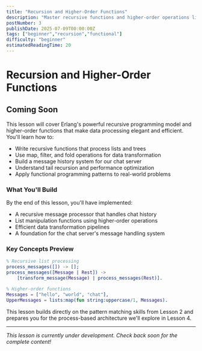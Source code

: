 ```yaml
---
title: "Recursion and Higher-Order Functions"
description: "Master recursive functions and higher-order operations like map, filter, and fold to build efficient data processing systems for our chat server"
postNumber: 3
publishDate: 2025-07-09T00:00:00Z
tags: ["beginner","recursion","functional"]
difficulty: "beginner"
estimatedReadingTime: 20
---
```


# Recursion and Higher-Order Functions

## Coming Soon

This lesson will cover Erlang's powerful recursive programming model and higher-order functions that make data processing elegant and efficient. You'll learn how to:

- Write recursive functions that process lists and trees
- Use map, filter, and fold operations for data transformation
- Build a message history system for our chat server
- Understand tail recursion and performance optimization
- Apply functional programming patterns to real-world problems

### What You'll Build

By the end of this lesson, you'll have implemented:
- A recursive message processor that handles chat history
- List manipulation functions using higher-order operations
- Efficient data transformation pipelines
- A foundation for the chat server's message handling system

### Key Concepts Preview

```erlang
% Recursive list processing
process_messages([]) -> [];
process_messages([Message | Rest]) ->
    [transform_message(Message) | process_messages(Rest)].

% Higher-order functions
Messages = ["hello", "world", "chat"],
UpperMessages = lists:map(fun string:uppercase/1, Messages).
```

This lesson builds directly on the pattern matching skills from Lesson 2 and prepares you for the process-based architecture we'll explore in Lesson 4.

---

_This lesson is currently under development. Check back soon for the complete content!_